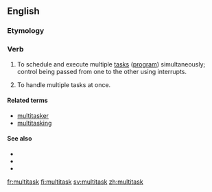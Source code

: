 ==English==

===Etymology===
{{prefix|multi|task}}

===Verb===
{{en-verb|multitasks|multitasking|multitasked}}

# {{computing}} To schedule and execute multiple [[task]]s ([[program]]) simultaneously; control being passed from one to the other using interrupts.
# {{buzzword|figurative|of a person}} To handle multiple tasks at once.

====Related terms====
*[[multitasker]]
*[[multitasking]]

====See also====
*{{pedialite}}
*{{pedialite|Human multitasking}}
*{{pedialite|Computer multitasking}}

[[fr:multitask]]
[[fi:multitask]]
[[sv:multitask]]
[[zh:multitask]]